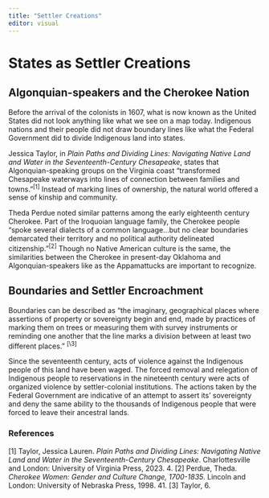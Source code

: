 ```yaml
---
title: "Settler Creations"
editor: visual
---
```


# States as Settler Creations

## Algonquian-speakers and the Cherokee Nation

Before the arrival of the colonists in 1607, what is now known as the United States did not look anything like what we see on a map today. Indigenous nations and their people did not draw boundary lines like what the Federal Government did to divide Indigenous land into states.

Jessica Taylor, in *Plain Paths and Dividing Lines: Navigating Native Land and Water in the Seventeenth-Century Chesapeake*, states that Algonquian-speaking groups on the Virginia coast "transformed Chesapeake waterways into lines of connection between families and towns."^\[1\]^ Instead of marking lines of ownership, the natural world offered a sense of kinship and community.

Theda Perdue noted similar patterns among the early eighteenth century Cherokee. Part of the Iroquoian language family, the Cherokee people "spoke several dialects of a common language...but no clear boundaries demarcated their territory and no political authority delineated citizenship."^\[2\]^ Though no Native American culture is the same, the similarities between the Cherokee in present-day Oklahoma and Algonquian-speakers like as the Appamattucks are important to recognize.

## Boundaries and Settler Encroachment

Boundaries can be described as "the imaginary, geographical places where assertions of property or sovereignty begin and end, made by practices of marking them on trees or measuring them with survey instruments or reminding one another that the line marks a division between at least two different places." ^\[\\3\]^

Since the seventeenth century, acts of violence against the Indigenous people of this land have been waged. The forced removal and relegation of Indigenous people to reservations in the nineteenth century were acts of organized violence by settler-colonial institutions. The actions taken by the Federal Government are indicative of an attempt to assert its' sovereignty and deny the same ability to the thousands of Indigenous people that were forced to leave their ancestral lands.

### References

\[1\] Taylor, Jessica Lauren. *Plain Paths and Dividing Lines: Navigating Native Land and Water in the Seventeenth-Century Chesapeake*. Charlottesville and London: University of Virginia Press, 2023. 4. \[2\] Perdue, Theda. *Cherokee Women: Gender and Culture Change, 1700-1835*. Lincoln and London: University of Nebraska Press, 1998. 41. \[3\] Taylor, 6.
